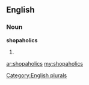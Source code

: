 ==English==

===Noun===
'''shopaholics'''

# {{plural of|[[shopaholic]]}}

[[Category:English plurals]]

[[ar:shopaholics]]
[[my:shopaholics]]